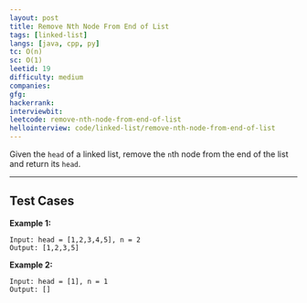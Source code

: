 ```yaml
---
layout: post
title: Remove Nth Node From End of List
tags: [linked-list]
langs: [java, cpp, py]
tc: O(n)
sc: O(1)
leetid: 19
difficulty: medium
companies: 
gfg: 
hackerrank: 
interviewbit: 
leetcode: remove-nth-node-from-end-of-list
hellointerview: code/linked-list/remove-nth-node-from-end-of-list
---
```


Given the `head` of a linked list, remove the `n`th node from the end of the list and return its `head`.

---

## Test Cases

**Example 1:** 
```
Input: head = [1,2,3,4,5], n = 2
Output: [1,2,3,5]
```

**Example 2:** 
```
Input: head = [1], n = 1
Output: []
```